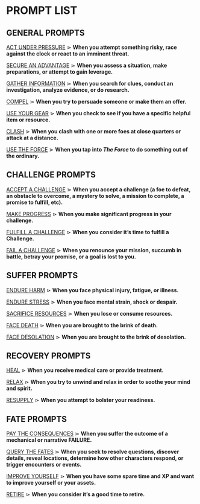 # PROMPT LIST

## GENERAL PROMPTS

[ACT UNDER PRESSURE](/prompts/general-prompts#act-under-pressure)
⋗ **When you attempt something risky, race against the clock or react to an imminent threat.**

[SECURE AN ADVANTAGE](/prompts/general-prompts#secure-an-advantage)
⋗ **When you assess a situation, make preparations, or attempt to gain leverage.**

[GATHER INFORMATION](/prompts/general-prompts#gather-information)
⋗ **When you search for clues, conduct an investigation, analyze evidence, or do research.**

[COMPEL](/prompts/general-prompts#compel)
⋗ **When you try to persuade someone or make them an offer.**

[USE YOUR GEAR](/prompts/general-prompts#use-your-gear) 
⋗ **When you check to see if you have a specific helpful item or resource.**

[CLASH](/prompts/general-prompts#clash) 
⋗ **When you clash with one or more foes at close quarters or attack at a distance.**

[USE THE FORCE](/prompts/general-prompts#use-the-force) 
⋗ **When you tap into *The Force* to do something out of the ordinary.**

## CHALLENGE PROMPTS

[ACCEPT A CHALLENGE](/prompts/challenge-prompts#accept-a-challenge)
⋗ **When you accept a challenge (a foe to defeat, an obstacle to overcome, a mystery to solve, a mission to complete, a promise to fulfill, etc).**

[MAKE PROGRESS](/prompts/challenge-prompts#make-progress)
⋗ **When you make significant progress in your challenge.**

[FULFILL A CHALLENGE](/prompts/challenge-prompts#fulfill-a-challenge)
⋗ **When you consider it’s time to fulfill a Challenge.**

[FAIL A CHALLENGE](/prompts/challenge-prompts#fail-a-challenge)
⋗ **When you renounce your mission, succumb in battle, betray your promise, or a goal is lost to you.**

## SUFFER PROMPTS

[ENDURE HARM](/prompts/suffer-prompts#endure-harm)
⋗ **When you face physical injury, fatigue, or illness.**

[ENDURE STRESS](/prompts/suffer-prompts#endure-stress)
⋗ **When you face mental strain, shock or despair.**

[SACRIFICE RESOURCES](/prompts/suffer-prompts#sacrifice-resources)
⋗ **When you lose or consume resources.**

[FACE DEATH](/prompts/suffer-prompts#face-death)
⋗ **When you are brought to the brink of death.**

[FACE DESOLATION](/prompts/suffer-prompts#face-desolation)
⋗ **When you are brought to the brink of desolation.**

## RECOVERY PROMPTS

[HEAL](/prompts/recovery-prompts#heal)
⋗ **When you receive medical care or provide treatment.**

[RELAX](/prompts/recovery-prompts#relax)
⋗ **When you try to unwind and relax in order to soothe your mind and spirit.**

[RESUPPLY](/prompts/recovery-prompts#resupply)
⋗ **When you attempt to bolster your readiness.**

## FATE PROMPTS

[PAY THE CONSEQUENCES](/prompts/fate-prompts#pay-the-consequences)
⋗ **When you suffer the outcome of a mechanical or narrative <span class="reddish">FAILURE</span>.**

[QUERY THE FATES](/prompts/fate-prompts#query-the-fates)
⋗ **When you seek to resolve questions, discover details, reveal locations, determine how other characters respond, or trigger encounters or events.**

[IMPROVE YOURSELF](/prompts/fate-prompts#improve-yourself)
⋗ **When you have some spare time and XP and want to improve yourself or your assets.**

[RETIRE](/prompts/fate-prompts#retire)
⋗ **When you consider it’s a good time to retire.**